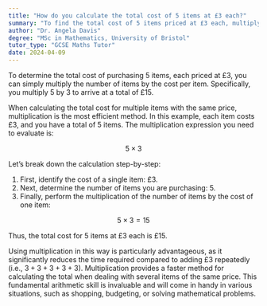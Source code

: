 ```yaml
---
title: "How do you calculate the total cost of 5 items at £3 each?"
summary: "To find the total cost of 5 items priced at £3 each, multiply 5 by 3, resulting in a total of £15."
author: "Dr. Angela Davis"
degree: "MSc in Mathematics, University of Bristol"
tutor_type: "GCSE Maths Tutor"
date: 2024-04-09
---
```


To determine the total cost of purchasing 5 items, each priced at £3, you can simply multiply the number of items by the cost per item. Specifically, you multiply $5$ by $3$ to arrive at a total of £15.

When calculating the total cost for multiple items with the same price, multiplication is the most efficient method. In this example, each item costs £3, and you have a total of $5$ items. The multiplication expression you need to evaluate is:

$$
5 \times 3
$$

Let’s break down the calculation step-by-step:

1. First, identify the cost of a single item: £3.
2. Next, determine the number of items you are purchasing: $5$.
3. Finally, perform the multiplication of the number of items by the cost of one item:

$$
5 \times 3 = 15
$$

Thus, the total cost for 5 items at £3 each is £15.

Using multiplication in this way is particularly advantageous, as it significantly reduces the time required compared to adding £3 repeatedly (i.e., $3 + 3 + 3 + 3 + 3$). Multiplication provides a faster method for calculating the total when dealing with several items of the same price. This fundamental arithmetic skill is invaluable and will come in handy in various situations, such as shopping, budgeting, or solving mathematical problems.
    